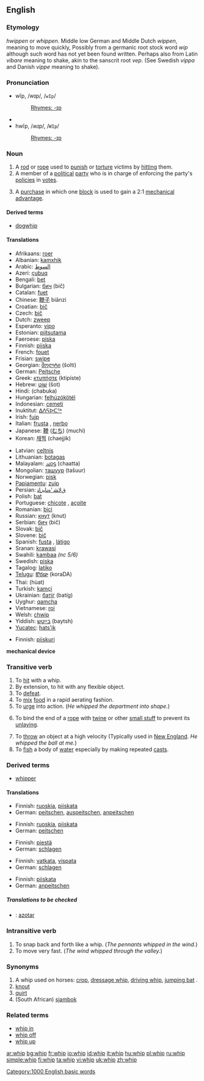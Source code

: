 ==English==

===Etymology===
{{ME.}} ''hwippen'' or ''whippen''. Middle low German and Middle Dutch ''wippen'', meaning to move quickly, Possibly from a germanic root stock word ''wip'' although such word has not yet been found written. Perhaps also from Latin ''vibare'' meaning to shake, akin to the sanscrit root ''vep''. (See Swedish ''vippa'' and Danish ''vippe'' meaning to shake).

===Pronunciation===
*wĭp, /wɪp/, /<tt>wIp</tt>/
*:[[Rhymes:English:-ɪp|Rhymes: -ɪp]]
*{{audio|en-us-whip.ogg|Audio (US)}}
*hwĭp, /ʍɪp/, /<tt>WIp</tt>/
*:[[Rhymes:English:-ɪp|Rhymes: -ɪp]]

===Noun===
{{en-noun}}

# A [[rod]] or [[rope]] used to [[punish]] or [[torture]] victims by [[hit]]ting them.
# A member of a [[political]] [[party]] who is in charge of enforcing the party's [[policy|policies]] in [[vote]]s.
# {{nautical}} A [[purchase]] in which one [[block]] is used to gain a 2:1 [[mechanical advantage]].

====Derived terms====
*[[dogwhip]]

====Translations====
{{trans-top|rod}}
*Afrikaans: [[roer]]
*Albanian: [[kamxhik]]
*Arabic: [[السوط]] {{m}}
*Azeri: [[çubuq]]
*Bengali: [[bet]]
*Bulgarian: [[бич]] (bič) {{m}}
*Catalan: [[fuet]] {{m}}
*Chinese: [[鞭子]]  biānzi
*Croatian: [[bič]] {{m}}
*Czech: [[bič]] {{m}}
*Dutch: [[zweep]]
*Esperanto: [[vipo]]
*Estonian: [[piitsutama]]
*Faeroese: [[píska]]
*Finnish: [[piiska]]
*French: [[fouet]] {{m}}
*Frisian: [[swipe]]
*Georgian: [[შოლტი]] (šolti)
*German: [[Peitsche]] {{f}}
*Greek: [[κτυπήστε]] (ktipíste)
*Hebrew: [[שוט|שׁוֹט]] (šot) {{f}}
*Hindi: (chabuka)
*Hungarian: [[felhúzókötél]]
*Indonesian: [[cemeti]]
*Inuktitut: [[ᐃᐱᕋᐅᑕᖅ]]
*Irish: [[fuip]]
*Italian: [[frusta]] {{f}}, [[nerbo]] {{m}}
*Japanese: [[鞭]] ([[むち]]) (muchi)
*Korean: [[채찍]] (chaejjik)
{{trans-mid}}
*Latvian: [[celtnis]]
*Lithuanian: [[botagas]]
*Malayalam: [[ചാട്ട]] (chaatta)
*Mongolian: [[ташуур]] (tašuur)
*Norwegian: [[pisk]]
*[[Papiamentu]]: [[zuip]]
*Persian: [[ﻕﻻﺸ ‘ﻩﻨﺎﻴﺯﺎﺘ]]
*Polish: [[bat]] {{m}}
*Portuguese: [[chicote]] {{m}}, [[açoite]] {{m}}
*Romanian: [[bici]]
*Russian: [[кнут]] (knut) {{m}}
*Serbian: [[бич]] (bič) {{m}}
*Slovak: [[bič]] {{m}}
*Slovene: [[bič]] {{m}}
*Spanish: [[fusta]] {{f}}, [[látigo]] {{m}}
*Sranan: [[krawasi]]
*Swahili: [[kambaa]] ''(nc 5/6)''
*Swedish: [[piska]] {{f}}
*Tagalog: [[latiko]]
*[[Telugu]]: [[కొరడా]] (koraDA)
*Thai: {{THchar|[[หวด]]}} (hùat)
*Turkish: [[kamçi]]
*Ukrainian: [[батіг]] (batíg) {{m}}
*Uyghur: [[qamcha]]
*Vietnamese: [[roi]]
*Welsh: [[chwip]]
*Yiddish: [[בײַטש]] (baytsh) {{f}}
*[[Yucatec]]: [[hats'ik]]
{{trans-bottom}}

{{trans-top|party policy enforcer}}
*Finnish: [[piiskuri]]
{{trans-bottom}}

'''mechanical device'''

===Transitive verb===
{{rfc-trverb|Transitive verb}}
{{en-verb|whip|p|ing}}

# To [[hit]] with a whip.
# By extension, to hit with any flexible object.
# To [[defeat]].
# To [[mix]] [[food]] in a rapid aerating fashion.
# To [[urge]] into action. (''He whipped the department into shape.'')
# {{nautical}} To bind the end of a [[rope]] with [[twine]] or other [[small stuff]] to prevent its [[unlay]]ing.
# To [[throw]] an object at a high velocity (Typically used in [[New England]]. ''He whipped the ball at me.'')
# To [[fish]] a body of [[water]] especially by making repeated [[cast]]s.

===Derived terms===
*[[whipper]]

====Translations====
{{trans-top|To hit with a whip}}
*Finnish: [[ruoskia]], [[piiskata]]
*German: [[peitschen]], [[auspeitschen]], [[anpeitschen]]
{{trans-mid}}
{{trans-bottom}}

{{trans-top|By extension, to hit with any flexible object}}
*Finnish: [[ruoskia]], [[piiskata]]
*German: [[peitschen]]
{{trans-mid}}
{{trans-bottom}}

{{trans-top|To defeat}}
*Finnish: [[piestä]]
*German: [[schlagen]]
{{trans-mid}}
{{trans-bottom}}

{{trans-top|To mix food in a rapid aerating fashion}}
*Finnish: [[vatkata]], [[vispata]]
*German: [[schlagen]]
{{trans-mid}}
{{trans-bottom}}

{{trans-top|To urge into action}}
*Finnish: [[piiskata]]
*German: [[anpeitschen]]
{{trans-mid}}
{{trans-bottom}}

=====Translations to be checked=====
{{checktrans}}
{{top}}
*{{ttbc|Spanish}}: [[azotar]]
{{mid}}
{{bottom}}

===Intransitive verb===
{{en-verb|whip|p|ing}}

# To snap back and forth like a whip.  (''The pennants whipped in the wind.'')
# To move very fast.  (''The wind whipped through the valley.'')

===Synonyms===
# A whip used on horses: [[crop]], [[dressage whip]], [[driving whip]], [[jumping bat]] .
# [[knout]]
# [[quirt]]
# (South African) [[sjambok]]

===Related terms===
*[[whip in]]
*[[whip off]]
*[[whip up]]

[[Category:1000 English basic words]]

[[ar:whip]]
[[bg:whip]]
[[fr:whip]]
[[io:whip]]
[[id:whip]]
[[it:whip]]
[[hu:whip]]
[[pl:whip]]
[[ru:whip]]
[[simple:whip]]
[[fi:whip]]
[[ta:whip]]
[[vi:whip]]
[[uk:whip]]
[[zh:whip]]
